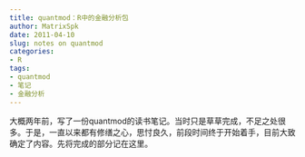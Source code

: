 ```yaml
---
title: quantmod：R中的金融分析包
author: MatrixSpk
date: 2011-04-10
slug: notes on quantmod
categories:
- R
tags:
- quantmod
- 笔记
- 金融分析
---
```

大概两年前，写了一份quantmod的读书笔记。当时只是草草完成，不足之处很多。于是，一直以来都有修缮之心，思忖良久，前段时间终于开始着手，目前大致确定了内容。先将完成的部分记在这里。

